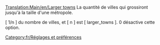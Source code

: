 [[Translation:Main/en/Larger towns]]
{{en/-}}
La quantité de villes qui grossiront jusqu'à la taille d'une métropole.

[ 1/n ] du nombre de villes, et [ n ] est [ larger_towns ]. 0 désactive cette option.

[[Category:fr/Réglages et préférences]]